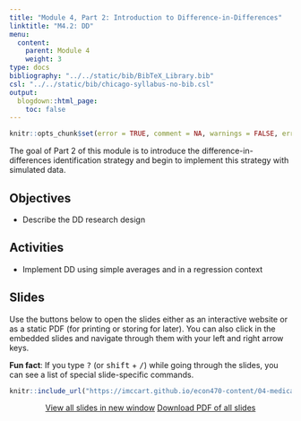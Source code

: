```yaml
---
title: "Module 4, Part 2: Introduction to Difference-in-Differences"
linktitle: "M4.2: DD"
menu:
  content:
    parent: Module 4
    weight: 3
type: docs
bibliography: "../../static/bib/BibTeX_Library.bib"
csl: "../../static/bib/chicago-syllabus-no-bib.csl"
output:
  blogdown::html_page:
    toc: false
---
```


```r
knitr::opts_chunk$set(error = TRUE, comment = NA, warnings = FALSE, errors = FALSE, messages = FALSE, tidy = FALSE, echo = FALSE)
```

The goal of Part 2 of this module is to introduce the difference-in-differences identification strategy and begin to implement this strategy with simulated data.


## Objectives
- Describe the DD research design

## Activities 
- Implement DD using simple averages and in a regression context


## Slides

Use the buttons below to open the slides either as an interactive website or as a static PDF (for printing or storing for later). You can also click in the embedded slides and navigate through them with your left and right arrow keys.

:::fyi
**Fun fact**: If you type <kbd>?</kbd> (or <kbd>shift</kbd> + <kbd>/</kbd>) while going through the slides, you can see a list of special slide-specific commands.
:::


<center>

```r
knitr::include_url("https://imccart.github.io/econ470-content/04-medicaid-uninsurance/04-medicaid-uninsurance2.html")
```


<p><a class="btn btn-primary btn-lg" target="_blank" href="https://imccart.github.io/econ470-content/04-medicaid-uninsurance/04-medicaid-uninsurance2.html"><i class="fas fa-external-link-alt"></i> View all slides in new window</a> <a class="btn btn-primary btn-lg" target="_blank" href="https://imccart.github.io/econ470-content/04-medicaid-uninsurance/04-medicaid-uninsurance2.pdf" role="button"><i class="far fa-file-pdf"></i> Download PDF of all slides</a></p>

</center>

